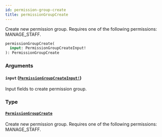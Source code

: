 ```yaml
---
id: permission-group-create
title: permissionGroupCreate
---
```


Create new permission group. Requires one of the following permissions: MANAGE_STAFF.

```graphql
permissionGroupCreate(
  input: PermissionGroupCreateInput!
): PermissionGroupCreate

```

### Arguments

#### `input` ([`PermissionGroupCreateInput!`](../../../developer/api-reference/inputs/permission-group-create-input))

Input fields to create permission group.

### Type

#### [`PermissionGroupCreate`](../../../developer/api-reference/objects/permission-group-create)

Create new permission group. Requires one of the following permissions: MANAGE_STAFF.
